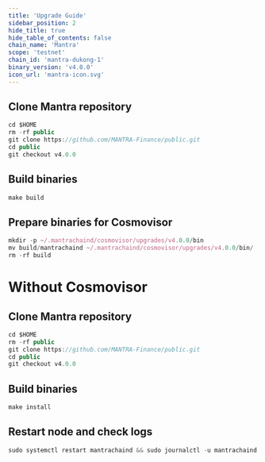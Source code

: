 ```yaml
---
title: 'Upgrade Guide'
sidebar_position: 2
hide_title: true
hide_table_of_contents: false
chain_name: 'Mantra'
scope: 'testnet'
chain_id: 'mantra-dukong-1'
binary_version: 'v4.0.0'
icon_url: 'mantra-icon.svg'
---
```



<PageTitle
  iconUrl="img/mantra-icon.svg"
  title="Mantra Upgrade Guide"
  chainId="mantra-dukong-1"
  version="v4.0.0"
/>

## Clone Mantra repository

```js
cd $HOME
rm -rf public
git clone https://github.com/MANTRA-Finance/public.git
cd public
git checkout v4.0.0
```

## Build binaries

```js
make build
```

## Prepare binaries for Cosmovisor

```js
mkdir -p ~/.mantrachaind/cosmovisor/upgrades/v4.0.0/bin
mv build/mantrachaind ~/.mantrachaind/cosmovisor/upgrades/v4.0.0/bin/
rm -rf build
```

# Without Cosmovisor

## Clone Mantra repository

```js
cd $HOME
rm -rf public
git clone https://github.com/MANTRA-Finance/public.git
cd public
git checkout v4.0.0
```

## Build binaries

```js
make install
```

## Restart node and check logs

```js
sudo systemctl restart mantrachaind && sudo journalctl -u mantrachaind -f --no-hostname -o cat
```
